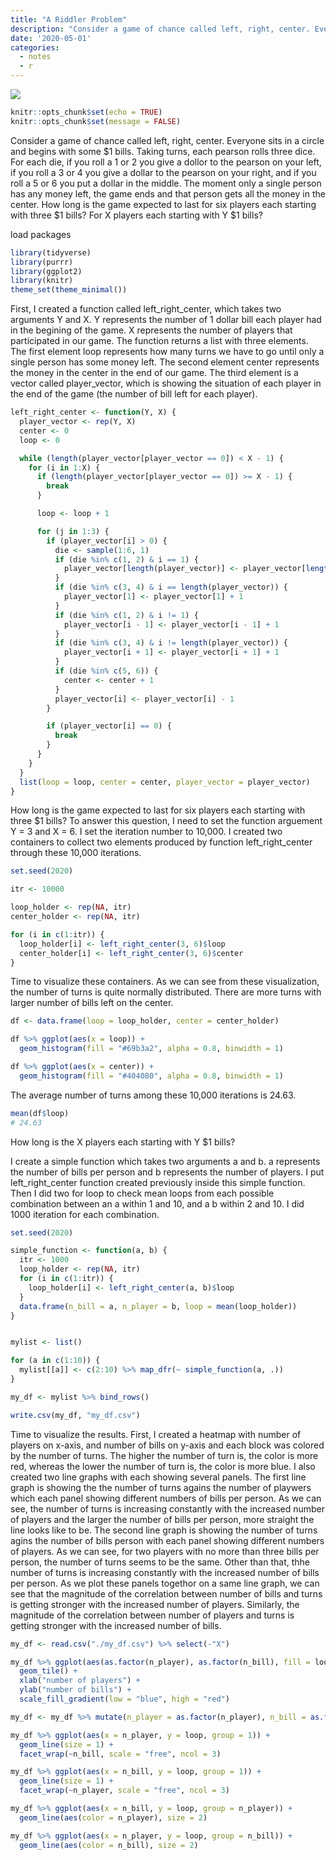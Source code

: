```yaml
---
title: "A Riddler Problem"
description: "Consider a game of chance called left, right, center. Everyone sits in a circle and begins with some $1 bills ..."
date: '2020-05-01'
categories:
  - notes
  - r
---
```


![](../../imgs/riddler_problem.png)  

```r
knitr::opts_chunk$set(echo = TRUE)
knitr::opts_chunk$set(message = FALSE)
```

Consider a game of chance called left, right, center. Everyone sits in a circle and begins with some $1 bills. Taking turns, each pearson rolls three dice. For each die, if you roll a 1 or 2 you give a dollor to the pearson on your left, if you roll a 3 or 4 you give a dollar to the pearson on your right, and if you roll a 5 or 6 you put a dollar in the middle. The moment only a single person has any money left, the game ends and that person gets all the money in the center. How long is the game expected to last for six players each starting with three $1 bills? For X players each starting with Y $1 bills?   

load packages   

```r
library(tidyverse)
library(purrr)
library(ggplot2)
library(knitr)
theme_set(theme_minimal())
```


First, I created a function called left_right_center, which takes two arguments Y and X. Y represents the number of 1 dollar bill each player had in the begining of the game. X represents the number of players that participated in our game. The function returns a list with three elements. The first element loop represents how many turns we have to go until only a single person has some money left. The second element center represents the money in the center in the end of our game. The third element is a vector called player_vector, which is showing the situation of each player in the end of the game (the number of bill left for each player). 

```r
left_right_center <- function(Y, X) {
  player_vector <- rep(Y, X)
  center <- 0
  loop <- 0

  while (length(player_vector[player_vector == 0]) < X - 1) {
    for (i in 1:X) {
      if (length(player_vector[player_vector == 0]) >= X - 1) {
        break
      }

      loop <- loop + 1

      for (j in 1:3) {
        if (player_vector[i] > 0) {
          die <- sample(1:6, 1)
          if (die %in% c(1, 2) & i == 1) {
            player_vector[length(player_vector)] <- player_vector[length(player_vector)] + 1
          }
          if (die %in% c(3, 4) & i == length(player_vector)) {
            player_vector[1] <- player_vector[1] + 1
          }
          if (die %in% c(1, 2) & i != 1) {
            player_vector[i - 1] <- player_vector[i - 1] + 1
          }
          if (die %in% c(3, 4) & i != length(player_vector)) {
            player_vector[i + 1] <- player_vector[i + 1] + 1
          }
          if (die %in% c(5, 6)) {
            center <- center + 1
          }
          player_vector[i] <- player_vector[i] - 1
        }

        if (player_vector[i] == 0) {
          break
        }
      }
    }
  }
  list(loop = loop, center = center, player_vector = player_vector)
}
```

How long is the game expected to last for six players each starting with three $1 bills? To answer this question, I need to set the function arguement Y = 3 and X = 6. I set the iteration number to 10,000. I created two containers to collect two elements produced by function left_right_center through these 10,000 iterations.  

```r
set.seed(2020)

itr <- 10000

loop_holder <- rep(NA, itr)
center_holder <- rep(NA, itr)

for (i in c(1:itr)) {
  loop_holder[i] <- left_right_center(3, 6)$loop
  center_holder[i] <- left_right_center(3, 6)$center
}
```

Time to visualize these containers. As we can see from these visualization, the number of turns is quite normally distributed. There are more turns with larger number of bills left on the center.   

```r
df <- data.frame(loop = loop_holder, center = center_holder)

df %>% ggplot(aes(x = loop)) +
  geom_histogram(fill = "#69b3a2", alpha = 0.8, binwidth = 1)

df %>% ggplot(aes(x = center)) +
  geom_histogram(fill = "#404080", alpha = 0.8, binwidth = 1)
```

The average number of turns among these 10,000 iterations is 24.63.  
```r
mean(df$loop)
# 24.63
```

How long is the X players each starting with Y $1 bills?     

I create a simple function which takes two arguments a and b. a represents the number of bills per person and b represents the number of players.  I put left_right_center function created previously inside this simple function. Then I did two for loop to check mean loops from each possible combination between an a within 1 and 10, and a b within 2 and 10.  I did 1000 iteration for each combination. 

```r
set.seed(2020)

simple_function <- function(a, b) {
  itr <- 1000
  loop_holder <- rep(NA, itr)
  for (i in c(1:itr)) {
    loop_holder[i] <- left_right_center(a, b)$loop
  }
  data.frame(n_bill = a, n_player = b, loop = mean(loop_holder))
}


mylist <- list()

for (a in c(1:10)) {
  mylist[[a]] <- c(2:10) %>% map_dfr(~ simple_function(a, .))
}

my_df <- mylist %>% bind_rows()

write.csv(my_df, "my_df.csv")
```


Time to visualize the results. First, I created a heatmap with number of players on x-axis, and number of bills on y-axis and each block was colored by the number of turns. The higher the number of turn is, the color is more red, whereas the lower the number of turn is, the color is more blue. I also created two line graphs with each showing several panels. The first line graph is showing the the number of turns agains the number of playwers which each panel showing different numbers of bills per person. As we can see, the number of turns is increasing constantly with the increased number of players and the larger the number of bills per person, more straight the line looks like to be.  The second line graph is showing the number of turns agins the number of bills person with each panel showing different numbers of players. As we can see, for two players with no more than three bills per person, the number of turns seems to be the same. Other than that, thhe number of turns is increasing constantly with the increased number of bills per person.  As we plot these panels togethor on a same line graph, we can see that the magnitude of the correlation between number of bills and turns is getting stronger with the increased number of players. Similarly, the magnitude of the correlation between number of players and turns is getting stronger with the increased number of bills.  

```r
my_df <- read.csv("./my_df.csv") %>% select(-"X")

my_df %>% ggplot(aes(as.factor(n_player), as.factor(n_bill), fill = loop)) +
  geom_tile() +
  xlab("number of players") +
  ylab("number of bills") +
  scale_fill_gradient(low = "blue", high = "red")

my_df <- my_df %>% mutate(n_player = as.factor(n_player), n_bill = as.factor(n_bill))

my_df %>% ggplot(aes(x = n_player, y = loop, group = 1)) +
  geom_line(size = 1) +
  facet_wrap(~n_bill, scale = "free", ncol = 3)

my_df %>% ggplot(aes(x = n_bill, y = loop, group = 1)) +
  geom_line(size = 1) +
  facet_wrap(~n_player, scale = "free", ncol = 3)

my_df %>% ggplot(aes(x = n_bill, y = loop, group = n_player)) +
  geom_line(aes(color = n_player), size = 2)

my_df %>% ggplot(aes(x = n_player, y = loop, group = n_bill)) +
  geom_line(aes(color = n_bill), size = 2)
```
